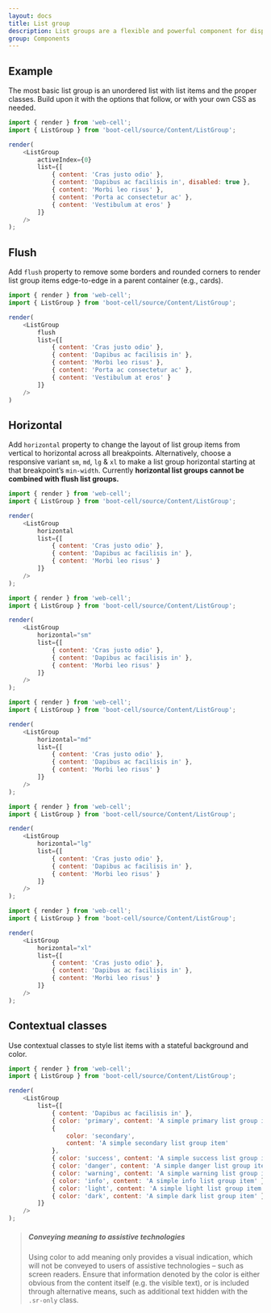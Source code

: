 ---
layout: docs
title: List group
description: List groups are a flexible and powerful component for displaying a series of content. Modify and extend them to support just about any content within.
group: Components
---



## Example

The most basic list group is an unordered list with list items and the proper classes.
Build upon it with the options that follow, or with your own CSS as needed.

<Example>
    <ListGroup
        activeIndex={0}
        list={[
            { content: 'Cras justo odio' },
            { content: 'Dapibus ac facilisis in', disabled: true },
            { content: 'Morbi leo risus' },
            { content: 'Porta ac consectetur ac' },
            { content: 'Vestibulum at eros' }
        ]}
    />
</Example>

```JavaScript
import { render } from 'web-cell';
import { ListGroup } from 'boot-cell/source/Content/ListGroup';

render(
    <ListGroup
        activeIndex={0}
        list={[
            { content: 'Cras justo odio' },
            { content: 'Dapibus ac facilisis in', disabled: true },
            { content: 'Morbi leo risus' },
            { content: 'Porta ac consectetur ac' },
            { content: 'Vestibulum at eros' }
        ]}
    />
);
```

## Flush

Add `flush` property to remove some borders and rounded corners to render list group items edge-to-edge in a parent container (e.g., cards).

<Example>
    <ListGroup
        flush
        list={[
            { content: 'Cras justo odio' },
            { content: 'Dapibus ac facilisis in' },
            { content: 'Morbi leo risus' },
            { content: 'Porta ac consectetur ac' },
            { content: 'Vestibulum at eros' }
        ]}
    />
</Example>

```JavaScript
import { render } from 'web-cell';
import { ListGroup } from 'boot-cell/source/Content/ListGroup';

render(
    <ListGroup
        flush
        list={[
            { content: 'Cras justo odio' },
            { content: 'Dapibus ac facilisis in' },
            { content: 'Morbi leo risus' },
            { content: 'Porta ac consectetur ac' },
            { content: 'Vestibulum at eros' }
        ]}
    />
)
```

## Horizontal

Add `horizontal` property to change the layout of list group items from vertical to horizontal across all breakpoints.
Alternatively, choose a responsive variant `sm`, `md`, `lg` & `xl` to make a list group horizontal starting at that breakpoint’s `min-width`.
Currently **horizontal list groups cannot be combined with flush list groups.**

<Example>
    <ListGroup
        horizontal
        list={[
            { content: 'Cras justo odio' },
            { content: 'Dapibus ac facilisis in' },
            { content: 'Morbi leo risus' }
        ]}
    />
</Example>

```JavaScript
import { render } from 'web-cell';
import { ListGroup } from 'boot-cell/source/Content/ListGroup';

render(
    <ListGroup
        horizontal
        list={[
            { content: 'Cras justo odio' },
            { content: 'Dapibus ac facilisis in' },
            { content: 'Morbi leo risus' }
        ]}
    />
);
```

<Example>
    <ListGroup
        horizontal="sm"
        list={[
            { content: 'Cras justo odio' },
            { content: 'Dapibus ac facilisis in' },
            { content: 'Morbi leo risus' }
        ]}
    />
</Example>

```JavaScript
import { render } from 'web-cell';
import { ListGroup } from 'boot-cell/source/Content/ListGroup';

render(
    <ListGroup
        horizontal="sm"
        list={[
            { content: 'Cras justo odio' },
            { content: 'Dapibus ac facilisis in' },
            { content: 'Morbi leo risus' }
        ]}
    />
);
```

<Example>
    <ListGroup
        horizontal="md"
        list={[
            { content: 'Cras justo odio' },
            { content: 'Dapibus ac facilisis in' },
            { content: 'Morbi leo risus' }
        ]}
    />
</Example>

```JavaScript
import { render } from 'web-cell';
import { ListGroup } from 'boot-cell/source/Content/ListGroup';

render(
    <ListGroup
        horizontal="md"
        list={[
            { content: 'Cras justo odio' },
            { content: 'Dapibus ac facilisis in' },
            { content: 'Morbi leo risus' }
        ]}
    />
);
```

<Example>
    <ListGroup
        horizontal="lg"
        list={[
            { content: 'Cras justo odio' },
            { content: 'Dapibus ac facilisis in' },
            { content: 'Morbi leo risus' }
        ]}
    />
</Example>

```JavaScript
import { render } from 'web-cell';
import { ListGroup } from 'boot-cell/source/Content/ListGroup';

render(
    <ListGroup
        horizontal="lg"
        list={[
            { content: 'Cras justo odio' },
            { content: 'Dapibus ac facilisis in' },
            { content: 'Morbi leo risus' }
        ]}
    />
);
```

<Example>
    <ListGroup
        horizontal="xl"
        list={[
            { content: 'Cras justo odio' },
            { content: 'Dapibus ac facilisis in' },
            { content: 'Morbi leo risus' }
        ]}
    />
</Example>

```JavaScript
import { render } from 'web-cell';
import { ListGroup } from 'boot-cell/source/Content/ListGroup';

render(
    <ListGroup
        horizontal="xl"
        list={[
            { content: 'Cras justo odio' },
            { content: 'Dapibus ac facilisis in' },
            { content: 'Morbi leo risus' }
        ]}
    />
);
```

## Contextual classes

Use contextual classes to style list items with a stateful background and color.

<Example>
    <ListGroup
        list={[
            { content: 'Dapibus ac facilisis in' },
            { color: 'primary', content: 'A simple primary list group item' },
            {
                color: 'secondary',
                content: 'A simple secondary list group item'
            },
            { color: 'success', content: 'A simple success list group item' },
            { color: 'danger', content: 'A simple danger list group item' },
            { color: 'warning', content: 'A simple warning list group item' },
            { color: 'info', content: 'A simple info list group item' },
            { color: 'light', content: 'A simple light list group item' },
            { color: 'dark', content: 'A simple dark list group item' }
        ]}
    />
</Example>

```JavaScript
import { render } from 'web-cell';
import { ListGroup } from 'boot-cell/source/Content/ListGroup';

render(
    <ListGroup
        list={[
            { content: 'Dapibus ac facilisis in' },
            { color: 'primary', content: 'A simple primary list group item' },
            {
                color: 'secondary',
                content: 'A simple secondary list group item'
            },
            { color: 'success', content: 'A simple success list group item' },
            { color: 'danger', content: 'A simple danger list group item' },
            { color: 'warning', content: 'A simple warning list group item' },
            { color: 'info', content: 'A simple info list group item' },
            { color: 'light', content: 'A simple light list group item' },
            { color: 'dark', content: 'A simple dark list group item' }
        ]}
    />
);
```

> ##### Conveying meaning to assistive technologies
>
> Using color to add meaning only provides a visual indication,
> which will not be conveyed to users of assistive technologies – such as screen readers.
> Ensure that information denoted by the color is either obvious from the content itself (e.g. the visible text),
> or is included through alternative means, such as additional text hidden with the `.sr-only` class.
